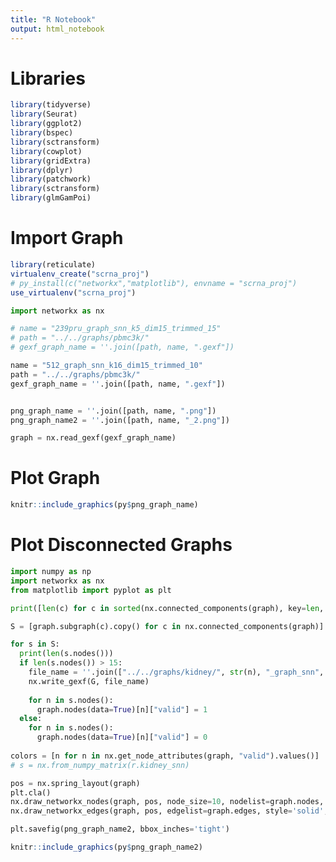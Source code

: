 ```yaml
---
title: "R Notebook"
output: html_notebook
---
```


# Libraries
```r
library(tidyverse)
library(Seurat)
library(ggplot2)
library(bspec)
library(sctransform)
library(cowplot)
library(gridExtra)
library(dplyr)
library(patchwork)
library(sctransform)
library(glmGamPoi)
```

# Import Graph
```r
library(reticulate)
virtualenv_create("scrna_proj")
# py_install(c("networkx","matplotlib"), envname = "scrna_proj")
use_virtualenv("scrna_proj")
```

```python
import networkx as nx

# name = "239pru_graph_snn_k5_dim15_trimmed_15"
# path = "../../graphs/pbmc3k/"
# gexf_graph_name = ''.join([path, name, ".gexf"])

name = "512_graph_snn_k16_dim15_trimmed_10"
path = "../../graphs/pbmc3k/"
gexf_graph_name = ''.join([path, name, ".gexf"])


png_graph_name = ''.join([path, name, ".png"])
png_graph_name2 = ''.join([path, name, "_2.png"])

graph = nx.read_gexf(gexf_graph_name)
```

# Plot Graph
```r
knitr::include_graphics(py$png_graph_name)
```

# Plot Disconnected Graphs
```python
import numpy as np
import networkx as nx
from matplotlib import pyplot as plt

print([len(c) for c in sorted(nx.connected_components(graph), key=len, reverse=True)])

S = [graph.subgraph(c).copy() for c in nx.connected_components(graph)]

for s in S:
  print(len(s.nodes()))
  if len(s.nodes()) > 15:
    file_name = ''.join(["../../graphs/kidney/", str(n), "_graph_snn", "_k", str(k), "_dim", str(dim), type[id_type], str(ord),"_component_", str(len(s.nodes())), ".gexf"])
    nx.write_gexf(G, file_name)
    
    for n in s.nodes():
      graph.nodes(data=True)[n]["valid"] = 1
  else:
    for n in s.nodes():
      graph.nodes(data=True)[n]["valid"] = 0
      
colors = [n for n in nx.get_node_attributes(graph, "valid").values()]
# s = nx.from_numpy_matrix(r.kidney_snn)

pos = nx.spring_layout(graph)
plt.cla()
nx.draw_networkx_nodes(graph, pos, node_size=10, nodelist=graph.nodes, node_color=colors)
nx.draw_networkx_edges(graph, pos, edgelist=graph.edges, style='solid', alpha=0.5, width=1)

plt.savefig(png_graph_name2, bbox_inches='tight')
```
```r
knitr::include_graphics(py$png_graph_name2)
```
